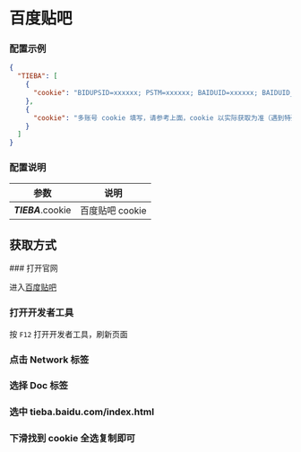 
<Cards>
  <Card
    title="AcFun"
    href="/settings/acfun"
  />
  <Card
    title="阿里云盘"
    href="/settings/aliyun"
  />
  <Card
    title="奥拉星"
    href="/settings/aolaxing"
  />
  <Card
    title="Baidu 站点提交"
    href="/settings/baidu"
  />
  <Card
    title="Bilibili"
    href="/settings/bilibili"
  />
  <Card
    title="恩山无线论坛"
    href="/settings/enshan"
  />
  <Card
    title="i茅台"
    href="/settings/imaotai"
  />
  <Card
    title="爱奇艺"
    href="/settings/iqiyi"
  />
  <Card
    title="全民 K 歌"
    href="/settings/kgqq"
  />
  <Card
    title="小米运动"
    href="/settings/mimotion"
  />
  <Card
    title="什么值得买"
    href="/settings/smzdm"
  />
  <Card
    title="百度贴吧"
    href="/settings/tieba"
  />
  <Card
    title="V2EX"
    href="/settings/v2ex"
  />
  <Card
    title="有道云笔记"
    href="/settings/youdao"
  />
</Cards>

# 百度贴吧

### 配置示例

```json filename="config.json" copy
{
  "TIEBA": [
    {
      "cookie": "BIDUPSID=xxxxxx; PSTM=xxxxxx; BAIDUID=xxxxxx; BAIDUID_BFESS=xxxxxx; delPer=xxxxxx; PSINO=xxxxxx; H_PS_PSSID=xxxxxx; BA_HECTOR=xxxxxx; BDORZ=xxxxxx; TIEBA_USERTYPE=xxxxxx; st_key_id=xxxxxx; BDUSS=xxxxxx; BDUSS_BFESS=xxxxxx; STOKEN=xxxxxx; TIEBAUID=xxxxxx; ab_sr=xxxxxx; st_data=xxxxxx; st_sign=xxxxxx;"
    },
    {
      "cookie": "多账号 cookie 填写，请参考上面，cookie 以实际获取为准（遇到特殊字符如双引号\" 请加反斜杠转义）"
    }
  ]
}
```

### 配置说明

|        参数        |      说明       |
| :----------------: | :-------------: |
| _**TIEBA**_.cookie | 百度贴吧 cookie |

## 获取方式

<Steps>
### 打开官网
 
进入[百度贴吧](https://tieba.baidu.com/index.html)

### 打开开发者工具

按 `F12` 打开开发者工具，刷新页面

### 点击 Network 标签

### 选择 Doc 标签

### 选中 tieba.baidu.com/index.html

### 下滑找到 cookie 全选复制即可

</Steps>
